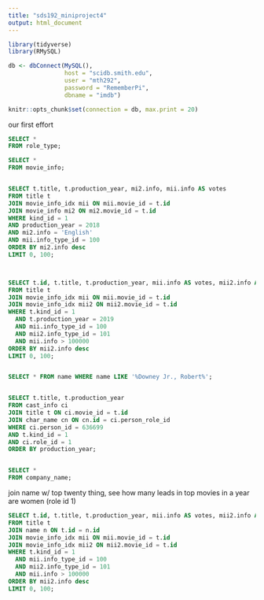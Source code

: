 ```yaml
---
title: "sds192_miniproject4"
output: html_document
---
```


```r
library(tidyverse)
library(RMySQL)

db <- dbConnect(MySQL(), 
                host = "scidb.smith.edu", 
                user = "mth292", 
                password = "RememberPi", 
                dbname = "imdb")

knitr::opts_chunk$set(connection = db, max.print = 20)
```

our first effort
```sql
SELECT *
FROM role_type;

SELECT *
FROM movie_info;


SELECT t.title, t.production_year, mi2.info, mii.info AS votes
FROM title t
JOIN movie_info_idx mii ON mii.movie_id = t.id 
JOIN movie_info mi2 ON mi2.movie_id = t.id
WHERE kind_id = 1
AND production_year = 2018
AND mi2.info = 'English'
AND mii.info_type_id = 100
ORDER BY mi2.info desc
LIMIT 0, 100;



SELECT t.id, t.title, t.production_year, mii.info AS votes, mii2.info AS rating
FROM title t
JOIN movie_info_idx mii ON mii.movie_id = t.id
JOIN movie_info_idx mii2 ON mii2.movie_id = t.id
WHERE t.kind_id = 1
  AND t.production_year = 2019
  AND mii.info_type_id = 100
  AND mii2.info_type_id = 101
  AND mii.info > 100000
ORDER BY mii2.info desc
LIMIT 0, 100;


SELECT * FROM name WHERE name LIKE '%Downey Jr., Robert%';


SELECT t.title, t.production_year
FROM cast_info ci
JOIN title t ON ci.movie_id = t.id
JOIN char_name cn ON cn.id = ci.person_role_id
WHERE ci.person_id = 636699
AND t.kind_id = 1
AND ci.role_id = 1
ORDER BY production_year;


SELECT *
FROM company_name;
```



join name w/ top twenty thing, see how many leads in top movies in a year are women (role id 1)

```sql
SELECT t.id, t.title, t.production_year, mii.info AS votes, mii2.info AS rating, n.name, n.gender
FROM title t
JOIN name n ON t.id = n.id
JOIN movie_info_idx mii ON mii.movie_id = t.id
JOIN movie_info_idx mii2 ON mii2.movie_id = t.id
WHERE t.kind_id = 1
  AND mii.info_type_id = 100
  AND mii2.info_type_id = 101
  AND mii.info > 100000
ORDER BY mii2.info desc
LIMIT 0, 100;
```


